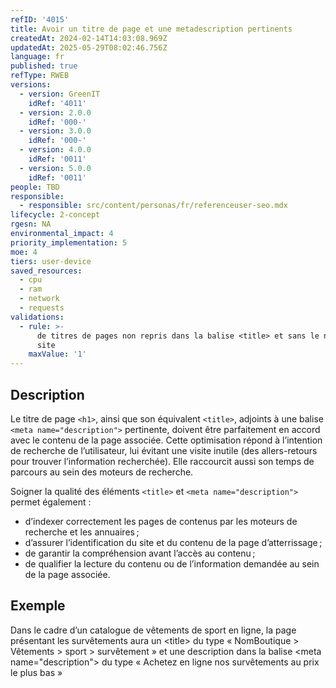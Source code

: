 ```yaml
---
refID: '4015'
title: Avoir un titre de page et une metadescription pertinents
createdAt: 2024-02-14T14:03:08.969Z
updatedAt: 2025-05-29T08:02:46.756Z
language: fr
published: true
refType: RWEB
versions:
  - version: GreenIT
    idRef: '4011'
  - version: 2.0.0
    idRef: '000-'
  - version: 3.0.0
    idRef: '000-'
  - version: 4.0.0
    idRef: '0011'
  - version: 5.0.0
    idRef: '0011'
people: TBD
responsible:
  - responsible: src/content/personas/fr/referenceuser-seo.mdx
lifecycle: 2-concept
rgesn: NA
environmental_impact: 4
priority_implementation: 5
moe: 4
tiers: user-device
saved_resources:
  - cpu
  - ram
  - network
  - requests
validations:
  - rule: >-
      de titres de pages non repris dans la balise <title> et sans le nom du
      site
    maxValue: '1'
---
```


## Description

Le titre de page `<h1>`, ainsi que son équivalent `<title>`, adjoints à une balise `<meta name="description">` pertinente, doivent être parfaitement en accord avec le contenu de la page associée.
Cette optimisation répond à l’intention de recherche de l’utilisateur, lui évitant une visite inutile (des allers-retours pour trouver l’information recherchée). Elle raccourcit aussi son temps de parcours au sein des moteurs de recherche.

Soigner la qualité des éléments `<title>` et `<meta name="description">` permet également :

* d’indexer correctement les pages de contenus par les moteurs de recherche et les annuaires ;
* d’assurer l’identification du site et du contenu de la page d’atterrissage ;
* de garantir la compréhension avant l’accès au contenu ;
* de qualifier la lecture du contenu ou de l’information demandée au sein de la page associée.

## Exemple

Dans le cadre d’un catalogue de vêtements de sport en ligne, la page présentant les survêtements aura un \<title> du type « NomBoutique > Vêtements > sport > survêtement » et une description dans la balise \<meta name="description"> du type « Achetez en ligne nos survêtements au prix le plus bas »
